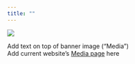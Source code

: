 ```yaml
---
title: ""
---
```


::: column-screen
![](images/banner_imgs/horst_openscapes_desert_breadcrumbs.png)
:::

Add text on top of banner image ("Media") <br>
Add current website's [Media page](https://www.openscapes.org/media/) here
